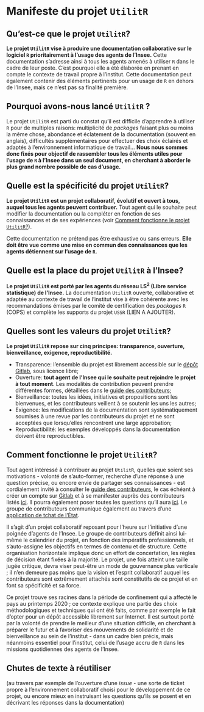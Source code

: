 # Manifeste du projet `UtilitR`

## Qu'est-ce que le projet `UtilitR`?

**Le projet `UtilitR` vise à produire une documentation collaborative sur le logiciel `R` prioritairement à l'usage des agents de l'Insee.** Cette documentation s'adresse ainsi à tous les agents amenés à utiliser `R` dans le cadre de leur poste. C'est pourquoi elle a été élaborée en prenant en compte le contexte de travail propre à l'institut. Cette documentation peut également contenir des éléments pertinents pour un usage de `R` en dehors de l'Insee, mais ce n'est pas sa finalité première.

## Pourquoi avons-nous lancé `UtilitR` ?

Le projet `UtilitR` est parti du constat qu'il est difficile d'apprendre à utiliser `R` pour de multiples raisons: multiplicité de _packages_ faisant plus ou moins la même chose, abondance et éclatement de la documentation (souvent en anglais), difficultés supplémentaires pour effectuer des choix éclairés et adaptés à l'environnement informatique de travail... **Nous nous sommes donc fixés pour objectif de rassembler tous les éléments utiles pour l'usage de `R` à l'Insee dans un seul document, en cherchant à aborder le plus grand nombre possible de cas d'usage.** 

## Quelle est la spécificité du projet `UtilitR`?

**Le projet `UtilitR` est un projet collaboratif, évolutif et ouvert à tous, auquel tous les agents peuvent contribuer.** Tout agent qui le souhaite peut modifier la documentation ou la compléter en fonction de ses connaissances et de ses expériences (voir [Comment fonctionne le projet `UtilitR`?]).

Cette documentation ne prétend pas être exhaustive ou sans erreurs. **Elle doit être vue comme une mise en commun des connaissances que les agents détiennent sur l'usage de `R`.**

## Quelle est la place du projet `UtilitR` à l'Insee?

**Le projet `UtilitR` est porté par les agents du réseau LS<sup>2</sup> (Libre service statistique) de l'Insee.** La documentation `UtilitR` ouverte, collaborative et adaptée au contexte de travail de l'institut vise à être cohérente avec les recommandations émises par le comité de certification des _packages_ `R` (COPS) et complète les supports du projet `USSR` (LIEN A AJOUTER).

## Quelles sont les valeurs du projet `UtilitR`?

**Le projet `UtilitR` repose sur cinq principes: transparence, ouverture, bienveillance, exigence, reproductibilité.**

- Transparence: l'ensemble du projet est librement accessible sur le [dépôt Gitlab](https://gitlab.com/linogaliana/documentationR), sous licence libre;
- Ouverture: **tout agent de l'Insee qui le souhaite peut rejoindre le projet à tout moment**. Les modalités de contribution peuvent prendre différentes formes, détaillées dans le [guide des contributeurs](CONTRIBUTING.md);
- Bienveillance: toutes les idées, initiatives et propositions sont les bienvenues, et les contributeurs veillent à se soutenir les uns les autres;
- Exigence: les modifications de la documentation sont systématiquement soumises à une revue par les contributeurs du projet et ne sont acceptées que lorsqu'elles rencontrent une large approbation;
- Reproductibilité: les exemples développés dans la documentation doivent être reproductibles. 

## Comment fonctionne le projet `UtilitR`?

Tout agent intéressé à contribuer au projet `UtilitR`, quelles que soient ses motivations - volonté de s'auto-former, recherche d'une réponse à une question précise, ou encore envie de partager ses connaissances - est cordialement invité à consulter le [guide des contributeurs](CONTRIBUTING.md), le cas échéant à créer un compte sur [Gitlab](https://gitlab.com) et à se manifester auprès des contributeurs listés [ici](https://gitlab.com/linogaliana/documentationR/-/project_members). Il pourra également poser toutes les questions qu'il aura [ici](https://gitlab.com/linogaliana/documentationR/-/issues). Le groupe de contributeurs communique également au travers d'une [application de tchat de l'État](www.tchap.gouv.fr).

Il s'agit d'un projet collaboratif reposant pour l'heure sur l'initiative d'une poignée d'agents de l'Insee. Le groupe de contributeurs définit ainsi lui-même le calendrier du projet, en fonction des impératifs professionnels, et s'auto-assigne les objectifs en termes de contenu et de structure. Cette organisation horizontale implique donc un effort de concertation, les règles de décision étant fixées à la majorité. Le projet, une fois atteint une taille jugée critique, devra viser peut-être un mode de gouvernance plus verticale ; il n'en demeure pas moins que la vision et l'esprit collaboratif auquel les contributeurs sont extrêmement attachés sont constitutifs de ce projet et en font sa spécificité et sa force.

Ce projet trouve ses racines dans la période de confinement qui a affecté le pays au printemps 2020 ; ce contexte explique une partie des choix méthodologiques et techniques qui ont été faits, comme par exemple le fait d'opter pour un dépôt accessible librement sur Internet. Il est surtout porté par la volonté de prendre le meilleur d'une situation difficile, en cherchant à préparer le futur et à favoriser des mouvements de solidarité et de bienveillance au sein de l'institut - dans un cadre bien précis, mais néanmoins essentiel pour l'institut, celui de l'usage accru de `R` dans les missions quotidiennes des agents de l'Insee.


## Chutes de texte à réutiliser

(au travers par exemple de l'ouverture d'une _issue_ - une sorte de ticket propre à l'environnement collaboratif choisi pour le développement de ce projet, ou encore mieux en instruisant les questions qu'ils se posent et en décrivant les réponses dans la documentation)
